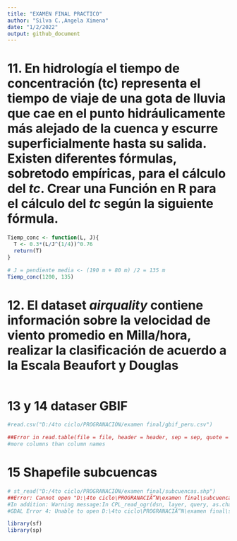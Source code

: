 ```yaml
---
title: "EXAMEN FINAL PRACTICO"
author: "Silva C.,Angela Ximena"
date: "1/2/2022"
output: github_document
---
```


# 11. En hidrología el tiempo de concentración (tc) representa el tiempo de viaje de una gota de lluvia que cae en el punto hidráulicamente más alejado de la cuenca y escurre superficialmente hasta su salida. Existen diferentes fórmulas, sobretodo empíricas, para el cálculo del *tc*. Crear una Función en R para el cálculo del *tc* según la siguiente fórmula.

```r
Tiemp_conc <- function(L, J){
  T <- 0.3*(L/J^(1/4))^0.76
  return(T)
}

# J = pendiente media <- (190 m + 80 m) /2 = 135 m 
Tiemp_conc(1200, 135)

```

# 12. El dataset *airquality* contiene información sobre la velocidad de viento promedio en Milla/hora, realizar la clasificación de acuerdo a la Escala Beaufort y Douglas 
```r


```

# 13 y 14 dataser GBIF

```r
#read.csv("D:/4to ciclo/PROGRANACIÓN/examen final/gbif_peru.csv") 

##Error in read.table(file = file, header = header, sep = sep, quote = quote,  : 
#more columns than column names


```


# 15 Shapefile subcuencas

```r
# st_read("D:/4to ciclo/PROGRANACIÓN/examen final/subcuencas.shp")
##Error: Cannot open "D:\4to ciclo\PROGRANACIÃ“N\examen final\subcuencas.shp"; The source could be corrupt or not supported. See `st_drivers()` for a list of supported formats.
#In addition: Warning message:In CPL_read_ogr(dsn, layer, query, as.character(options), quiet,  :
#GDAL Error 4: Unable to open D:\4to ciclo\PROGRANACIÃ“N\examen final\subcuencas.shx or D:\4to ciclo\PROGRANACIÃ“N\examen final\subcuencas.SHX. Set SHAPE_RESTORE_SHX config option to YES to restore or create it.

library(sf)
library(sp)


```
